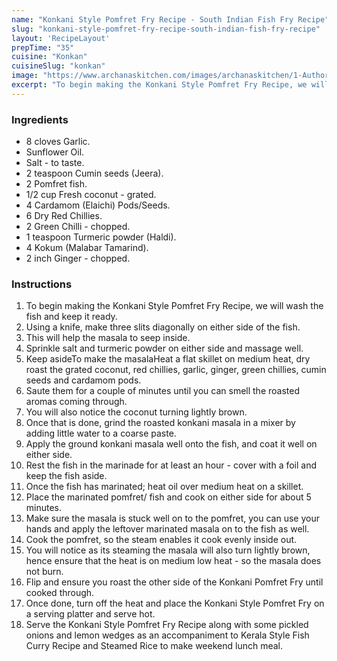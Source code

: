 ---
name: "Konkani Style Pomfret Fry Recipe - South Indian Fish Fry Recipe"
slug: "konkani-style-pomfret-fry-recipe-south-indian-fish-fry-recipe"
layout: 'RecipeLayout'
prepTime: "35"
cuisine: "Konkan"
cuisineSlug: "konkan"
image: "https://www.archanaskitchen.com/images/archanaskitchen/1-Author/sibyl-archanaskitchen.com/Konkani_Style_Pomfret_Fry_Recipe_.jpg"
excerpt: "To begin making the Konkani Style Pomfret Fry Recipe, we will wash the fish and keep it ready"
---

### Ingredients

- 8 cloves Garlic.
- Sunflower Oil.
- Salt - to taste.
- 2 teaspoon Cumin seeds (Jeera).
- 2 Pomfret fish.
- 1/2 cup Fresh coconut - grated.
- 4 Cardamom (Elaichi) Pods/Seeds.
- 6 Dry Red Chillies.
- 2 Green Chilli - chopped.
- 1 teaspoon Turmeric powder (Haldi).
- 4 Kokum (Malabar Tamarind).
- 2 inch Ginger - chopped.

### Instructions

1. To begin making the Konkani Style Pomfret Fry Recipe, we will wash the fish and keep it ready.
1. Using a knife, make three slits diagonally on either side of the fish.
1. This will help the masala to seep inside.
1. Sprinkle salt and turmeric powder on either side and massage well.
1. Keep asideTo make the masalaHeat a flat skillet on medium heat, dry roast the grated coconut, red chillies, garlic, ginger, green chillies, cumin seeds and cardamom pods.
1. Saute them for a couple of minutes until you can smell the roasted aromas coming through.
1. You will also notice the coconut turning lightly brown.
1. Once that is done, grind the roasted konkani masala in a mixer by adding little water to a coarse paste.
1. Apply the ground konkani masala well onto the fish, and coat it well on either side.
1. Rest the fish in the marinade for at least an hour - cover with a foil and keep the fish aside.
1. Once the fish has marinated; heat oil over medium heat on a skillet.
1. Place the marinated pomfret/ fish and cook on either side for about 5 minutes.
1. Make sure the masala is stuck well on to the pomfret, you can use your hands and apply the leftover marinated masala on to the fish as well.
1. Cook the pomfret, so the steam enables it cook evenly inside out.
1. You will notice as its steaming the masala will also turn lightly brown, hence ensure that the heat is on medium low heat - so the masala does not burn.
1. Flip and ensure you roast the other side of the Konkani Pomfret Fry until cooked through.
1. Once done, turn off the heat and place the Konkani Style Pomfret Fry on a serving platter and serve hot.
1. Serve the Konkani Style Pomfret Fry Recipe along with some pickled onions and lemon wedges as an accompaniment to Kerala Style Fish Curry Recipe and Steamed Rice to make weekend lunch meal.
